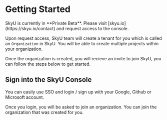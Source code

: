 
# Getting Started

<Callout type="info" >
   SkyU is currently in **Private Beta**. Please visit [skyu.io](https://skyu.io/contact) and request access to the console.
</Callout>
 
    
Upon request access, SkyU team will create a tenant for you which is called an `Organization` in SkyU. You will be able to create multiple projects within your organization.

Once the organization is created, you will recieve an invite to join SkyU, you can follow the steps below to get started.

## Sign into the SkyU Console

You can easily use SSO and login / sign up with your Google, Github or Microsoft account.

Once you login, you will be asked to join an organization. You can join the organization that was created for you.



